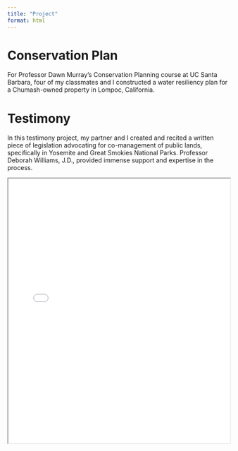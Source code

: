 ```yaml
---
title: "Project"
format: html
---
```


# Conservation Plan

For Professor Dawn Murray's Conservation Planning course at UC Santa Barbara, four of my classmates and I constructed a water resiliency plan for a Chumash-owned property in Lompoc, California. 

# Testimony

In this testimony project, my partner and I created and recited a written piece of legislation advocating for co-management of public lands, specifically in Yosemite and Great Smokies National Parks. Professor Deborah Williams, J.D., provided immense support and expertise in the process.

<iframe src="docs/pdfs/ENVS-159_Written_Testimony.pdf" width="100%" height="600px">